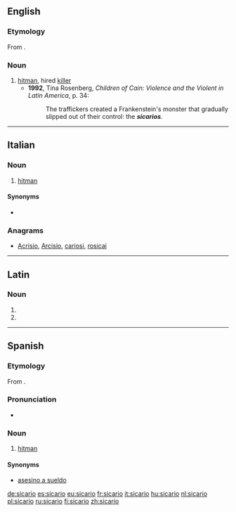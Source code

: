 ==English==

===Etymology===
From {{etym|es|en}} {{m|es|sicario}}.

===Noun===
{{en-noun}}

# [[hitman]], hired [[killer]] {{gloss|especially when referring to Latin American drug cartels}}
#* '''1992''', Tina Rosenberg, ''Children of Cain: Violence and the Violent in Latin America'', p. 34:
#*: The traffickers created a Frankenstein's monster that gradually slipped out of their control: the '''''sicarios'''''. 

----

==Italian==

===Noun===
{{it-noun|m}}

# [[hitman]] {{gloss|hired killer}}

====Synonyms====
* {{l|it|killer}}

===Anagrams===
* [[Acrisio#Italian|Acrisio]], [[Arcisio#Italian|Arcisio]], [[cariosi#Italian|cariosi]], [[rosicai#Italian|rosicai]]

----

==Latin==

===Noun===
{{la-noun-form|sīcāriō}}

# {{inflection of|sīcārius||dat|s|lang=la}}
# {{inflection of|sīcārius||abl|s|lang=la}}

----

==Spanish==

===Etymology===
From {{etyl|la|es}} {{term|sīcārius||lang=la|murderer, assassin}}.

===Pronunciation===
* {{IPA|/si.ˈka.ɾjo/|lang=es}}

===Noun===
{{es-noun|m|f=sicaria}}

# [[hitman]] {{gloss|hired killer}}

====Synonyms====
* [[asesino a sueldo]] {{g|m}}

[[de:sicario]]
[[es:sicario]]
[[eu:sicario]]
[[fr:sicario]]
[[it:sicario]]
[[hu:sicario]]
[[nl:sicario]]
[[pl:sicario]]
[[ru:sicario]]
[[fi:sicario]]
[[zh:sicario]]